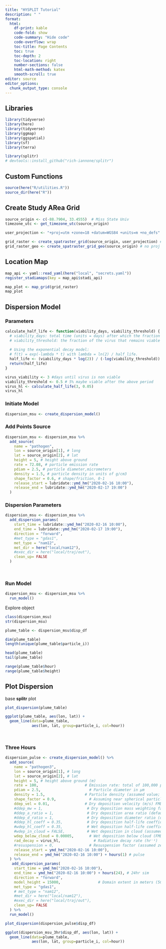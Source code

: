 ```yaml
---
title: "HYSPLIT Tutorial"
description: " "
format:
  html: 
    df-print: kable
    code-fold: show
    code-summary: "Hide code"
    code-overflow: wrap
    toc-title: Page Contents
    toc: true
    toc-depth: 2
    toc-location: right
    number-sections: false
    html-math-method: katex
    smooth-scroll: true
editor: source
editor_options: 
  chunk_output_type: console
---
```


## Libraries
```r
library(tidyverse)
library(here)
library(tidyverse)
library(ggmap)
library(ggspatial)
library(sf)
library(terra)

library(splitr)
# devtools::install_github("rich-iannone/splitr")
```

## Custom Functions
```r
source(here("R/utilities.R"))
source_dir(here("R"))
```

## Create Study ARea Grid
```r
source_origin <- c(-88.7904, 33.4555)  # Miss State Univ
timezone_utc <- get_timezone_utc(source_origin)

user_projection <- "+proj=utm +zone=18 +datum=WGS84 +units=m +no_defs"

grid_raster <- create_spatraster_grid(source_origin, user_projection) # projected
grid_raster_geo <- create_spatraster_grid_geo(source_origin) # no proj
```


## Location Map
```r
map_api <- yaml::read_yaml(here("local", "secrets.yaml"))
register_stadiamaps(key = map_api$stadi_api)
```

```r
map_plot <- map_grid(grid_raster)
map_plot
```

## Dispersion Model

### Parameters


```r
calculate_half_life <- function(viability_days, viability_threshold) {
  # viability_days: total time (units = days) after which the fraction viable is viability_threshold
  # viability_threshold: the fraction of the virus that remains viable at viability_days
  
  # Using the exponential decay model:
  # f(t) = exp(-lambda * t) with lambda = ln(2) / half_life.
  half_life <- (viability_days * log(2)) / (-log(viability_threshold))
  return(half_life)
}

virus_viability <- 3 #days until virus is non viable
viability_threshold <- 0.5 # 5% maybe viable after the above period
virus_hl <- calculate_half_life(3, 0.05)
virus_hl


```

### Initiate Model
```r
dispersion_msu <- create_dispersion_model()
```

### Add Points Source
```r
dispersion_msu <- dispersion_msu %>%
  add_source(
    name = "pathogen", 
    lon = source_origin[1], # long
    lat = source_origin[2], # lat
    height = 5, # height above ground
    rate = 72.08, # particle emission rate
    pdiam = 2.5, # particle diameter,micrometers
    density = 1.5, # particle density in units of g/cm3
    shape_factor = 0.6, # shape/friction, 0-1
    release_start = lubridate::ymd_hm("2020-02-16 10:00"),
    release_end = lubridate::ymd_hm("2020-02-17 19:00")
  )

```
  
### Dispersion Parameters  
```r
dispersion_msu <- dispersion_msu %>%
  add_dispersion_params(
    start_time = lubridate::ymd_hm("2020-02-16 10:00"),
    end_time = lubridate::ymd_hm("2020-02-17 19:00"), 
    direction = "forward", 
    #met_type = "gdas1",
    met_type = "nam12",
    met_dir = here("local/nam12"),
    #exec_dir = here("local/traj/out"),
    clean_up= FALSE
  ) 
  
  
```

### Run Model
```r
dispersion_msu <- dispersion_msu %>%
  run_model()

```

Explore object
```r
class(dispersion_msu)
str(dispersion_msu)
```

```r
plume_table <- dispersion_msu$disp_df

dim(plume_table)
length(unique(plume_table$particle_i))

head(plume_table)
tail(plume_table)

range(plume_table$hour)
range(plume_table$height)
```

## Plot Dispersion
base **splitr** plot
```r
plot_dispersion(plume_table)
```

```r

ggplot(plume_table, aes(lon, lat)) +
  geom_line(data=plume_table,
            aes(lon, lat, group=particle_i, col=hour))
  



```

### Three Hours
```r

dispersion_pulse <- create_dispersion_model() %>%
  add_source(
    name = "pathogen3", 
    lon = source_origin[1], # long
    lat = source_origin[2], # lat
    height = 5, # height above ground (m)
    rate = 100,                     # Emission rate: total of 100,000 particles over the duration
    pdiam = 2.5,                      # Particle diameter in µm
    density = 1.5,                  # Particle density (assumed value; adjust units as required)
    shape_factor = 0.9,               # Assuming near spherical particles
    ddep_vel = 0.01,                # Dry deposition velocity (m/s) FMD
    #ddep_mw = 1,                    # Dry deposition mass weighting factor (default value)
    #ddep_a_ratio = 1,               # Dry deposition area ratio (default)
    #ddep_d_ratio = 1,               # Dry deposition diameter ratio (default)
    #ddep_hl_coeff = 0.35,           # Dry deposition half-life coefficient (hr⁻¹)
    #wdep_hl_coeff = 0.35,           # Wet deposition half-life coefficient (hr⁻¹)
    #wdep_in_cloud = FALSE,          # Wet deposition in cloud (assumed off)
    wdep_below_cloud = 0.00005,       # Wet deposition below cloud (FMD)
    rad_decay = virus_hl,               # Radiative decay rate (hr⁻¹)
    #resuspension = 0,                # Resuspension factor (assumed zero)
    release_start = ymd_hm("2020-02-16 10:00"),
    release_end = ymd_hm("2020-02-16 10:00") + hours(1) # pulse
  ) %>%
   add_dispersion_params(
    start_time = ymd_hm("2020-02-16 10:00"),
    end_time = ymd_hm("2020-02-16 10:00") + hours(24), # 24hr sim
    direction = "forward", 
    model_height = 15000,                 # Domain extent in meters (50 km downwind)
    met_type = "gdas1",
    # met_type = "nam12",
    #met_dir = here("local/nam12"),
    #exec_dir = here("local/traj/out"),
    clean_up= FALSE
  ) %>%
  run_model()
```
```r
plot_dispersion(dispersion_pulse$disp_df)
```

```r

ggplot(dispersion_msu_3hr$disp_df, aes(lon, lat)) +
  geom_line(data=plume_table,
            aes(lon, lat, group=particle_i, col=hour))
  



```
